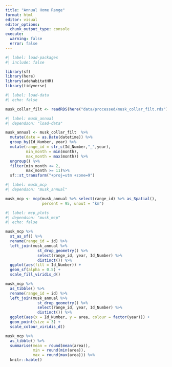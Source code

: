 ```yaml
---
title: "Annual Home Range"
format: html
editor: visual
editor_options: 
  chunk_output_type: console
execute: 
  warning: false
  error: false
---
```


```r
#| label: load-packages
#| include: false

library(sf)
library(here)
library(adehabitatHR)
library(tidyverse)
```

```r
#| label: load-data
#| echo: false

musk_collar_filt <- readRDS(here("data/processed/musk_collar_filt.rds"))
```

```r
#| label: musk_annual
#| dependson: "load-data"

musk_annual <- musk_collar_filt  %>%
  mutate(date = as.Date(datetime)) %>%
  group_by(Id_Number, year) %>%
  mutate(range_id = str_c(Id_Number,"_",year),
         min_month = min(month),
         max_month = max(month)) %>%
  ungroup() %>%
  filter(min_month <= 2,
         max_month >= 11)%>%
  sf::st_transform("+proj=utm +zone=9")

```

```r
#| label: musk_mcp
#| dependson: "musk_annual"

musk_mcp <- mcp(musk_annual %>% select(range_id) %>% as_Spatial(),
                percent = 95, unout = "km")

```

```r
#| label: mcp_plots
#| dependson: "musk_mcp"
#| echo: false

musk_mcp %>%
  st_as_sf() %>%
  rename(range_id = id) %>%
  left_join(musk_annual %>% 
              st_drop_geometry() %>%
              select(range_id, year, Id_Number) %>% 
              distinct()) %>%
  ggplot(aes(fill = Id_Number)) +
  geom_sf(alpha = 0.5) +
  scale_fill_viridis_d()

musk_mcp %>%
  as_tibble() %>%
  rename(range_id = id) %>%
  left_join(musk_annual %>% 
              st_drop_geometry() %>%
              select(range_id, year, Id_Number) %>% 
              distinct()) %>%
  ggplot(aes(x = Id_Number, y = area, colour = factor(year))) +
  geom_point(size = 3) +
  scale_colour_viridis_d()

musk_mcp %>%
  as_tibble() %>%
  summarise(mean = round(mean(area)),
            min = round(min(area)),
            max = round(max(area))) %>%
  knitr::kable()
```
